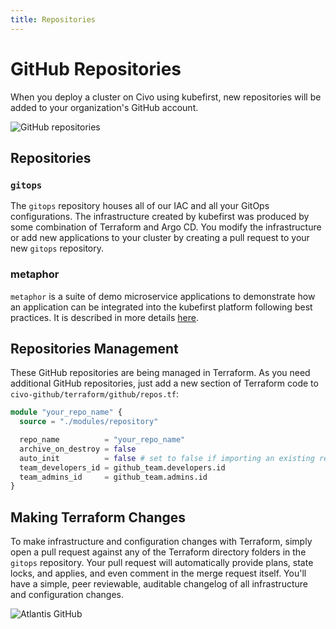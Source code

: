 ```yaml
---
title: Repositories
---
```


# GitHub Repositories

When you deploy a cluster on Civo using kubefirst, new repositories will be added to your organization's GitHub account.

![GitHub repositories](../../../img/common/github/repositories.png)

## Repositories

### `gitops`

The `gitops` repository houses all of our IAC and all your GitOps configurations. The infrastructure created by kubefirst was produced by some combination of Terraform and Argo CD. You modify the infrastructure or add new applications to your cluster by creating a pull request to your new `gitops` repository.

### metaphor

`metaphor` is a suite of demo microservice applications to demonstrate how an application can be integrated into the kubefirst platform following best practices. It is described in more details [here](../../../explore/metaphor.md).

## Repositories Management

These GitHub repositories are being managed in Terraform. As you need additional GitHub repositories, just add a new section of Terraform code to `civo-github/terraform/github/repos.tf`:

```terraform
module "your_repo_name" {
  source = "./modules/repository"

  repo_name          = "your_repo_name"
  archive_on_destroy = false
  auto_init          = false # set to false if importing an existing repository
  team_developers_id = github_team.developers.id
  team_admins_id     = github_team.admins.id
}
```

## Making Terraform Changes

To make infrastructure and configuration changes with Terraform, simply open a pull request against any of the Terraform directory folders in the `gitops` repository. Your pull request will automatically provide plans, state locks, and applies, and even comment in the merge request itself. You'll have a simple, peer reviewable, auditable changelog of all infrastructure and configuration changes.

![Atlantis GitHub](../../../img/common/github/atlantis.png)